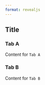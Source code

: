 ```yaml
---
format: revealjs
---
```


## Title

::: {.panel-tabset}

### Tab A

Content for `Tab A`

### Tab B

Content for `Tab B`

:::
